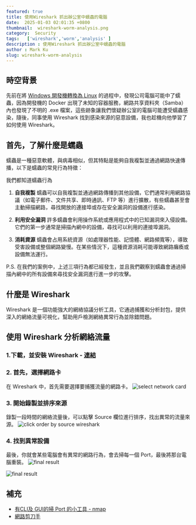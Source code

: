 ```yaml
---
featured: true
title: 使用Wireshark 抓出辦公室中蠕蟲的電腦
date:  2025-01-03 02:01:35 +0800
thumbnail:  wireshark-worm-analysis.png
category:  Security  
tags:   ['wireshark','worm','analysis' ]
description : 使用Wireshark 抓出辦公室中蠕蟲的電腦
author : Mark Ku
slug: wireshark-worm-analysis
---
```

## 時空背景
先前在將 [Windows 開發機轉換為 Linux](https://blog.markkulab.net/migrate-windows-to-linux-development-environment/) 的過程中，發現公司電腦可能中了蠕蟲，因為開發機的 Docker 出現了未知的容器服務，網路共享資料夾（Samba）內也發現了不明的 .exe 檔案，這些跡象讓我們懷疑辦公室的電腦可能遭受蠕蟲感染，隨後，同事使用 Wireshark 找到感染來源的惡意設備，我也趁機向他學習了如何使用 Wireshark。

## 首先，了解什麼是蠕蟲 
蠕蟲是一種惡意軟體，與病毒相似，但其特點是能夠自我複製並通過網路快速傳播，以下是蠕蟲的常見行為特徵：  

我們都知道蠕蟲行為   

1. **自我複製**
   蠕蟲可以自我複製並通過網路傳播到其他設備，它們通常利用網路協議（如電子郵件、文件共享、即時通訊、FTP 等）進行擴散，有些蠕蟲甚至會主動掃描網路，尋找開放的連接埠或存在安全漏洞的設備進行感染。  

2. **利用安全漏洞**
   許多蠕蟲會利用操作系統或應用程式中的已知漏洞來入侵設備。它們的第一步通常是掃描內網中的設備，尋找可以利用的連接埠漏洞。  

3. **消耗資源**
   蠕蟲會占用系統資源（如處理器性能、記憶體、網路頻寬等），導致受害設備或整個網路變慢。在某些情況下，這種資源消耗可能導致網路癱瘓或設備無法運行。  

P.S. 在我們的案例中，上述三項行為都已經發生，並且我們觀察到蠕蟲會通過掃描內網中的所有設備來尋找安全漏洞進行進一步的攻擊。  

## 什麼是 Wireshark
Wireshark 是一個功能強大的網絡協議分析工具，它通過捕獲和分析封包，提供深入的網絡流量可視化，幫助用戶檢測網絡異常行為並除錯問題。  

## 使用 Wireshark 分析網絡流量

### 1.下載，並安裝 Wireshark - [連結](https://www.wireshark.org/#downloadLink)


### 2. 首先，選擇網路卡
在 Wireshark 中，首先需要選擇要捕獲流量的網路卡。
![select network card](select-network-card.png)

### 3. 開始錄製並排序來源
錄製一段時間的網絡流量後，可以點擊 Source 欄位進行排序，找出異常的流量來源。
![click order by source wireshark](click-order-by-source-wireshark.png)

### 4. 找到異常設備
最後，你就會某些電腦會有異常的網路行為，會去掃每一個 Port，最後將那台電腦重裝。
![final result](final-result.png)

![final result](final-result-2.png)

## 補充
* [有CLI及 GUI的掃 Port 的小工具 - nmap](https://nmap.org/download#windows)
* [網路剪刀手](https://www.soft4fun.net/software/internet/netcut-%e7%b6%b2%e8%b7%af%e5%89%aa%e5%88%80%e6%89%8b.htm)

